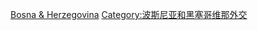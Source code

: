 {{Commonscat|Ambassadors to Bosnia and Herzegovina}}

[[Category:驻各国大使|Bosna & Herzegovina]]
[[Category:波斯尼亚和黑塞哥维那外交|Category:波斯尼亚和黑塞哥维那外交]]
